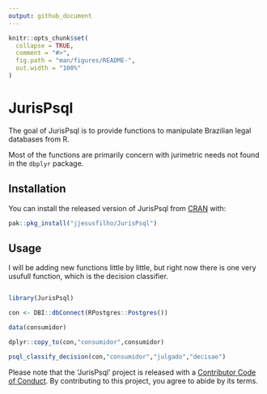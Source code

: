 ```yaml
---
output: github_document
---
```


<!-- README.md is generated from README.Rmd. Please edit that file -->

```r
knitr::opts_chunk$set(
  collapse = TRUE,
  comment = "#>",
  fig.path = "man/figures/README-",
  out.width = "100%"
)
```


# JurisPsql

<!-- badges: start -->
<!-- badges: end -->

The goal of JurisPsql is to provide functions to manipulate Brazilian legal databases from R.

Most of the functions are primarily concern with jurimetric needs not found in the `dbplyr` package.

## Installation

You can install the released version of JurisPsql from [CRAN](https://CRAN.R-project.org) with:

``` r
pak::pkg_install("jjesusfilho/JurisPsql")
```

## Usage

I will be adding new functions little by little, but right now there is one very usufull function, which is the decision classifier.

``` r 

library(JurisPsql)

con <- DBI::dbConnect(RPostgres::Postgres())

data(consumidor)

dplyr::copy_to(con,"consumidor",consumidor)

psql_classify_decision(con,"consumidor","julgado","decisao")
```

Please note that the 'JurisPsql' project is released with a
[Contributor Code of Conduct](.github/CODE_OF_CONDUCT.md).
By contributing to this project, you agree to abide by its terms.
